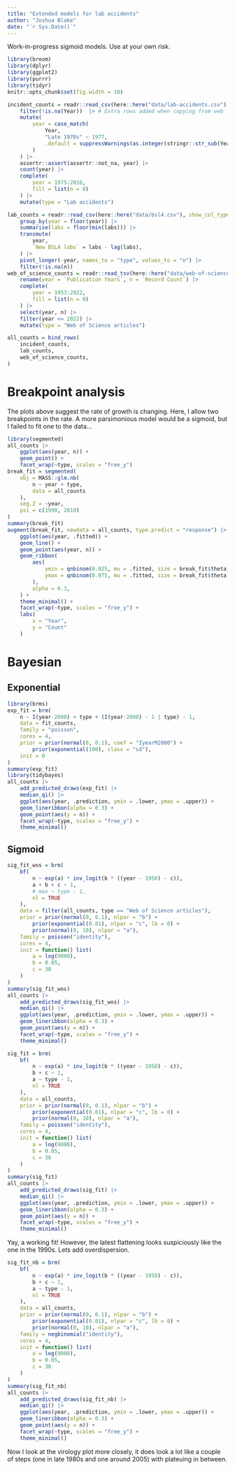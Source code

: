 ```yaml
---
title: "Extended models for lab accidents"
author: "Joshua Blake"
date: "`r Sys.Date()`"
---
```


Work-in-progress sigmoid models.
Use at your own risk.

```r
library(broom)
library(dplyr)
library(ggplot2)
library(purrr)
library(tidyr)
knitr::opts_chunk$set(fig.width = 10)

incident_counts = readr::read_csv(here::here("data/lab-accidents.csv"), show_col_types = FALSE) |>
    filter(!is.na(Year))  |> # Extra rows added when copying from web
    mutate(
        year = case_match(
            Year,
            "Late 1970s" ~ 1977,
            .default = suppressWarnings(as.integer(stringr::str_sub(Year, end = 4)))
        )
    ) |>
    assertr::assert(assertr::not_na, year) |>
    count(year) |>
    complete(
        year = 1975:2016,
        fill = list(n = 0)
    ) |>
    mutate(type = "Lab accidents")

lab_counts = readr::read_csv(here::here("data/bsl4.csv"), show_col_types = FALSE) |>
    group_by(year = floor(year)) |>
    summarise(labs = floor(min(labs))) |>
    transmute(
        year,
        `New BSL4 labs` = labs - lag(labs),
    ) |>
    pivot_longer(-year, names_to = "type", values_to = "n") |>
    filter(!is.na(n))
web_of_science_counts = readr::read_tsv(here::here("data/web-of-science.tsv")) |>
    rename(year = `Publication Years`, n = `Record Count`) |>
    complete(
        year = 1953:2022,
        fill = list(n = 0)
    ) |>
    select(year, n) |>
    filter(year <= 2022) |>
    mutate(type = "Web of Science articles")

all_counts = bind_rows(
    incident_counts,
    lab_counts,
    web_of_science_counts,
)
```


# Breakpoint analysis

The plots above suggest the rate of growth is changing.
Here, I allow two breakpoints in the rate.
A more parsimonious model would be a sigmoid, but I failed to fit one to the data...

```r
library(segmented)
all_counts |>
    ggplot(aes(year, n)) +
    geom_point() +
    facet_wrap(~type, scales = "free_y")
break_fit = segmented(
    obj = MASS::glm.nb(
        n ~ year + type,
        data = all_counts
    ),
    seg.Z = ~year,
    psi = c(1990, 2010)
)
summary(break_fit)
augment(break_fit, newdata = all_counts, type.predict = "response") |>
    ggplot(aes(year, .fitted)) +
    geom_line() +
    geom_point(aes(year, n)) +
    geom_ribbon(
        aes(
            ymin = qnbinom(0.025, mu = .fitted, size = break_fit$theta),
            ymax = qnbinom(0.975, mu = .fitted, size = break_fit$theta),
        ),
        alpha = 0.3,
    ) +
    theme_minimal() +
    facet_wrap(~type, scales = "free_y") +
    labs(
        x = "Year",
        y = "Count"
    )
```

# Bayesian

## Exponential

```r
library(brms)
exp_fit = brm(
    n ~ I(year-2000) + type + (I(year-2000) - 1 | type) - 1,
    data = fit_counts,
    family = "poisson",
    cores = 4,
    prior = prior(normal(0, 0.1), coef = "IyearM2000") +
        prior(exponential(100), class = "sd"),
    init = 0
)
summary(exp_fit)
library(tidybayes)
all_counts |>
    add_predicted_draws(exp_fit) |>
    median_qi() |>
    ggplot(aes(year, .prediction, ymin = .lower, ymax = .upper)) +
    geom_lineribbon(alpha = 0.3) +
    geom_point(aes(y = n)) +
    facet_wrap(~type, scales = "free_y") +
    theme_minimal()
```

## Sigmoid

```r
sig_fit_wos = brm(
    bf(
        n ~ exp(a) * inv_logit(b * ((year - 1950) - c)),
        a + b + c ~ 1,
        # max ~ type - 1,
        nl = TRUE
    ),
    data = filter(all_counts, type == "Web of Science articles"),
    prior = prior(normal(0, 0.1), nlpar = "b") +
        prior(exponential(0.01), nlpar = "c", lb = 0) + 
        prior(normal(0, 10), nlpar = "a"),
    family = poisson("identity"),
    cores = 4,
    init = function() list(
        a = log(9000),
        b = 0.05,
        c = 30
    )
)
summary(sig_fit_wos)
all_counts |>
    add_predicted_draws(sig_fit_wos) |>
    median_qi() |>
    ggplot(aes(year, .prediction, ymin = .lower, ymax = .upper)) +
    geom_lineribbon(alpha = 0.3) +
    geom_point(aes(y = n)) +
    facet_wrap(~type, scales = "free_y") +
    theme_minimal()
```


```r
sig_fit = brm(
    bf(
        n ~ exp(a) * inv_logit(b * ((year - 1950) - c)),
        b + c ~ 1,
        a ~ type - 1,
        nl = TRUE
    ),
    data = all_counts,
    prior = prior(normal(0, 0.1), nlpar = "b") +
        prior(exponential(0.01), nlpar = "c", lb = 0) + 
        prior(normal(0, 10), nlpar = "a"),
    family = poisson("identity"),
    cores = 4,
    init = function() list(
        a = log(9000),
        b = 0.05,
        c = 30
    )
)
summary(sig_fit)
all_counts |>
    add_predicted_draws(sig_fit) |>
    median_qi() |>
    ggplot(aes(year, .prediction, ymin = .lower, ymax = .upper)) +
    geom_lineribbon(alpha = 0.3) +
    geom_point(aes(y = n)) +
    facet_wrap(~type, scales = "free_y") +
    theme_minimal()
```

Yay, a working fit!
However, the latest flattening looks suspiciously like the one in the 1990s.
Lets add overdispersion.
    
```r
sig_fit_nb = brm(
    bf(
        n ~ exp(a) * inv_logit(b * ((year - 1950) - c)),
        b + c ~ 1,
        a ~ type - 1,
        nl = TRUE
    ),
    data = all_counts,
    prior = prior(normal(0, 0.1), nlpar = "b") +
        prior(exponential(0.01), nlpar = "c", lb = 0) + 
        prior(normal(0, 10), nlpar = "a"),
    family = negbinomial("identity"),
    cores = 4,
    init = function() list(
        a = log(9000),
        b = 0.05,
        c = 30
    )
)
summary(sig_fit_nb)
all_counts |>
    add_predicted_draws(sig_fit_nb) |>
    median_qi() |>
    ggplot(aes(year, .prediction, ymin = .lower, ymax = .upper)) +
    geom_lineribbon(alpha = 0.3) +
    geom_point(aes(y = n)) +
    facet_wrap(~type, scales = "free_y") +
    theme_minimal()
```

Now I look at the virology plot more closely, it does look a lot like a couple of steps (one in late 1980s and one around 2005) with plateuing in between.